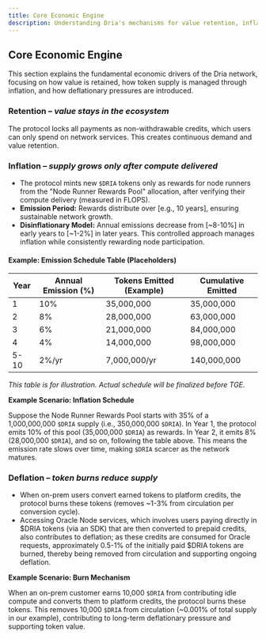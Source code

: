```yaml
---
title: Core Economic Engine
description: Understanding Dria's mechanisms for value retention, inflation control, and deflationary pressure.
---
```


## Core Economic Engine

This section explains the fundamental economic drivers of the Dria network, focusing on how value is retained, how token supply is managed through inflation, and how deflationary pressures are introduced.

### **Retention** – *value stays in the ecosystem*
The protocol locks all payments as non-withdrawable credits, which users can only spend on network services. This creates continuous demand and value retention.

### **Inflation** – *supply grows only after compute delivered*
- The protocol mints new `$DRIA` tokens only as rewards for node runners from the "Node Runner Rewards Pool" allocation, after verifying their compute delivery (measured in FLOPS).
- **Emission Period:** Rewards distribute over [e.g., 10 years], ensuring sustainable network growth.
- **Disinflationary Model:** Annual emissions decrease from [~8-10%] in early years to [~1-2%] in later years. This controlled approach manages inflation while consistently rewarding node participation.

#### Example: Emission Schedule Table (Placeholders)

| Year | Annual Emission (%) | Tokens Emitted (Example) | Cumulative Emitted |
|------|---------------------|--------------------------|--------------------|
| 1    | 10%                 | 35,000,000               | 35,000,000         |
| 2    | 8%                  | 28,000,000               | 63,000,000         |
| 3    | 6%                  | 21,000,000               | 84,000,000         |
| 4    | 4%                  | 14,000,000               | 98,000,000         |
| 5-10 | 2%/yr               | 7,000,000/yr             | 140,000,000        |

*This table is for illustration. Actual schedule will be finalized before TGE.*

**Example Scenario: Inflation Schedule**

Suppose the Node Runner Rewards Pool starts with 35% of a 1,000,000,000 `$DRIA` supply (i.e., 350,000,000 `$DRIA`). In Year 1, the protocol emits 10% of this pool (35,000,000 `$DRIA`) as rewards. In Year 2, it emits 8% (28,000,000 `$DRIA`), and so on, following the table above. This means the emission rate slows over time, making `$DRIA` scarcer as the network matures.

### **Deflation** – *token burns reduce supply*
- When on-prem users convert earned tokens to platform credits, the protocol burns these tokens (removes ~1-3% from circulation per conversion cycle).
- Accessing Oracle Node services, which involves users paying directly in $DRIA tokens (via an SDK) that are then converted to prepaid credits, also contributes to deflation; as these credits are consumed for Oracle requests, approximately 0.5-1% of the initially paid $DRIA tokens are burned, thereby being removed from circulation and supporting ongoing deflation.

**Example Scenario: Burn Mechanism**

When an on-prem customer earns 10,000 `$DRIA` from contributing idle compute and converts them to platform credits, the protocol burns these tokens. This removes 10,000 `$DRIA` from circulation (~0.001% of total supply in our example), contributing to long-term deflationary pressure and supporting token value. 